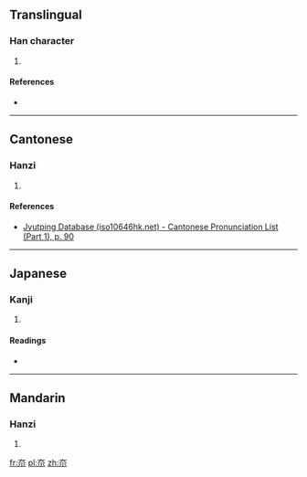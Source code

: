 ==Translingual==

===Han character===
{{Han char|rn=37|rad=大|as=03|sn=6|four=|canj=大火 (KF), XX大火 (XXKF)|ids=⿱[[大]][[小]]}}

# {{defn|Han|sort=大03}}

====References====
* {{Han ref|kx=0249.130|dkj=05849|dj=0509.040|hdz=10528.020|uh=5935|ud=22837}}

----

==Cantonese==

===Hanzi===
{{yue-hanzi|jyut=[[jim5]]|y=yim5}}

# {{defn|lang=yue|sort=大03}}

====References====
* [http://www.iso10646hk.net/jp/document/download.jsp Jyutping Database (iso10646hk.net) - Cantonese Pronunciation List (Part 1), p. 90]

----

==Japanese==

===Kanji===
{{ja-kanji|grade=|rs=大03}}

# {{defn|lang=ja|sort=大03}}

====Readings====
* {{ja-readings|on=[[えん]] (en), [[たう]] (tau), [[とう]] (tō)|kun=[[すすむ]] (susumu)}}

----

==Mandarin==

===Hanzi===
{{cmn-hanzi|pin=[[yǎn]] ([[yan3]]), [[jiá]] ([[jia2]])|wg=yen<sup>3</sup>, chia<sup>2</sup>}}

# {{defn|lang=cmn|sort=大03}}

[[fr:夵]]
[[pl:夵]]
[[zh:夵]]